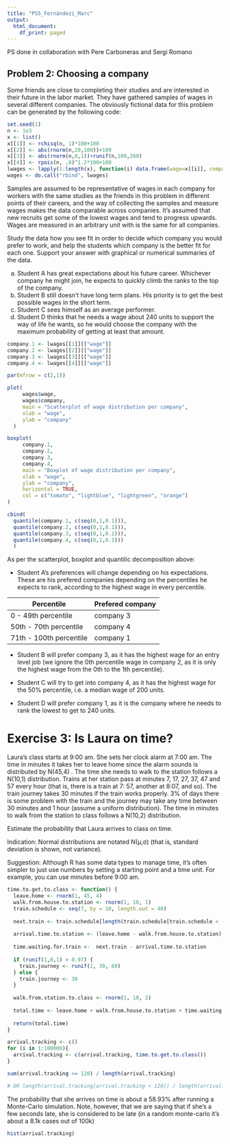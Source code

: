 ```yaml
---
title: "PS5_Fernándezi_Marc"
output:
  html_document:
    df_print: paged
---
```


PS done in collaboration with Pere Carboneras and Sergi Romano


## Problem 2: Choosing a company

Some friends are close to completing their studies and are interested in their future in the labor market. They have gathered samples of wages in several different companies. The obviously fictional data for this problem can be generated by the following code:

```r

set.seed(1)
n <- 1e3
x <- list()
x[[1]] <- rchisq(n, 1)*100+100
x[[2]] <- abs(rnorm(n,20,100))+100
x[[3]] <- abs(rnorm(n,0,1))+runif(n,100,260)
x[[4]] <- rpois(n, .8)^1.2*100+100
lwages <- lapply(1:length(x), function(i) data.frame(wage=x[[i]], company=i))
wages <- do.call("rbind", lwages)

```

Samples are assumed to be representative of wages in each company for workers with the same studies as the friends in this problem in different points of their careers, and the way of collecting the samples and measure wages makes the data comparable across companies. It’s assumed that new recruits get some of the lowest wages and tend to progress upwards. Wages are measured in an arbitrary unit with is the same for all companies.

Study the data how you see fit in order to decide which company you would prefer to work, and help the students which company is the better fit for each one. Support your answer with graphical or numerical summaries of the data.

a. Student A has great expectations about his future career. Whichever company he might join, he expects to quickly climb the ranks to the top of the company.
b. Student B still doesn’t have long term plans. His priority is to get the best possible wages in the short term.
c. Student C sees himself as an average performer.
d. Student D thinks that he needs a wage about 240 units to support the way of life he wants, so he would choose the company with the maximum probability of getting at least that amount.

```r
company.1 <- lwages[[1]][["wage"]]
company.2 <- lwages[[2]][["wage"]]
company.3 <- lwages[[3]][["wage"]]
company.4 <- lwages[[4]][["wage"]]

par(mfrow = c(2,1))

plot(
     wages$wage, 
     wages$company, 
     main = "Scatterplot of wage distribution per company", 
     xlab = "wage", 
     ylab = "company"
  )

boxplot(
     company.1, 
     company.2, 
     company.3, 
     company.4, 
     main = "Boxplot of wage distribution per company", 
     xlab = "wage", 
     ylab = "company", 
     horizontal = TRUE, 
     col = c("tomato", "lightblue", "lightgreen", "orange")
)
```
```r
cbind(
  quantile(company.1, c(seq(0,1,0.1))), 
  quantile(company.2, c(seq(0,1,0.1))),
  quantile(company.3, c(seq(0,1,0.1))),
  quantile(company.4, c(seq(0,1,0.1)))
  )
```


As per the scatterplot, boxplot and quantilic decomposition above:

*  Student A's preferences will change depending on his expectations. These are his prefered companies depending on the percentiles he expects to rank, according to the highest wage in every percentile.

  |  Percentile              |Prefered company|
  |--------------------------|----------------|
  |  0 - 49th percentile     | company 3      |
  |  50th - 70th percentile  | company 4      |
  |  71th - 100th percentile | company 1      |


* Student B will prefer company 3, as it has the highest wage for an entry level job (we ignore the 0th percentile wage in company 2, as it is only the highest wage from the 0th to the 1th percentile).

* Student C will try to get into company 4, as it has the highest wage for the 50% percentile, i.e. a median wage of 200 units.

* Student D will prefer company 1, as it is the company where he needs to rank the lowest to get to 240 units.

# Exercise 3: Is Laura on time?

Laura’s class starts at 9:00 am. She sets her clock alarm at 7:00 am. The time in minutes it takes her to leave home since the alarm sounds is distributed by N(45,4)
. The time she needs to walk to the station follows a N(10,1)
 distribution. Trains at her station pass at minutes 7, 17, 27, 37, 47 and 57 every hour (that is, there is a train at 7: 57, another at 8:07, and so). The train journey takes 30 minutes if the train works properly. 3% of days there is some problem with the train and the journey may take any time between 30 minutes and 1 hour (assume a uniform distribution). The time in minutes to walk from the station to class follows a N(10,2)
 distribution.

Estimate the probability that Laura arrives to class on time.

Indication: Normal distributions are notated N(μ,σ)
 (that is, standard deviation is shown, not variance).

Suggestion: Although R has some data types to manage time, it’s often simpler to just use numbers by setting a starting point and a time unit. For example, you can use minutes before 9:00 am.

```r

time.to.get.to.class <- function() {
  leave.home <- rnorm(1, 45, 4)
  walk.from.house.to.station <- rnorm(1, 10, 1)
  train.schedule <- seq(7, by = 10, length.out = 40)
  
  next.train <- train.schedule[length(train.schedule[train.schedule < (leave.home + walk.from.house.to.station)]) + 1]
  
  arrival.time.to.station <- (leave.home - walk.from.house.to.station)
  
  time.waiting.for.train <-  next.train - arrival.time.to.station
  
  if (runif(1,0,1) > 0.97) {
    train.journey <- runif(1, 30, 60)
  } else {
    train.journey <- 30
  }
  
  walk.from.station.to.class <- rnorm(1, 10, 2)
  
  total.time <- leave.home + walk.from.house.to.station + time.waiting.for.train + train.journey + walk.from.station.to.class
  
  return(total.time)
}

arrival.tracking <- c()
for (i in 1:100000){
  arrival.tracking <- c(arrival.tracking, time.to.get.to.class())
}

sum(arrival.tracking <= 120) / length(arrival.tracking)

# OR length(arrival.tracking[arrival.tracking < 120]) / length(arrival.tracking)
```

The probability that she arrives on time is about a 58.93% after running a Monte-Carlo simulation. Note, however, that we are saying that if she's a few seconds late, she is considered to be late (in a random monte-carlo it's about a 8.1k cases out of 100k)

```r
hist(arrival.tracking)
```